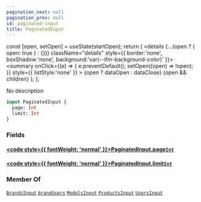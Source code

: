 ```yaml
---
pagination_next: null
pagination_prev: null
id: paginated-input
title: PaginatedInput
---
```









  const [open, setOpen] = useState(startOpen);
  return (
    <details {...(open ? { open: true } : {})} className="details" style={{ border:'none', boxShadow:'none', background:'var(--ifm-background-color)' }}>
      <summary
        onClick={(e) => {
          e.preventDefault();
          setOpen((open) => !open);
        }}
        style={{ listStyle:'none' }}
      >
      {open ? dataOpen : dataClose}
      </summary>
      {open && children}
    </details>
  );
};








No description


```graphql
input PaginatedInput {
  page: Int
  limit: Int
}
```




### Fields

#### [<code style={{ fontWeight: 'normal' }}>PaginatedInput.<b>page</b></code>](#)<Bullet />[`Int`](/types/scalars/int) <Badge class="badge badge--secondary" text="scalar"/> 
> 
> 
> 
> 

#### [<code style={{ fontWeight: 'normal' }}>PaginatedInput.<b>limit</b></code>](#)<Bullet />[`Int`](/types/scalars/int) <Badge class="badge badge--secondary" text="scalar"/> 
> 
> 
> 
> 





### Member Of

[`BrandsInput`](/types/inputs/brands-input)  <Badge class="badge badge--secondary" text="input"/><Bullet />[`brandUsers`](/api/queries/brand-users)  <Badge class="badge badge--secondary" text="query"/><Bullet />[`ModelsInput`](/types/inputs/models-input)  <Badge class="badge badge--secondary" text="input"/><Bullet />[`ProductsInput`](/types/inputs/products-input)  <Badge class="badge badge--secondary" text="input"/><Bullet />[`UsersInput`](/types/inputs/users-input)  <Badge class="badge badge--secondary" text="input"/>

